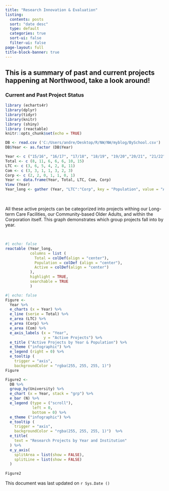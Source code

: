 ```yaml
---
title: "Research Innovation & Evaluation"
listing:
  contents: posts
  sort: "date desc"
  type: default
  categories: true
  sort-ui: false
  filter-ui: false
page-layout: full
title-block-banner: true
---
```


## This is a summary of past and current projects happening at Northwood, take a look around!

### Current and Past Project Status 

```r

library (echarts4r)
library(dplyr)
library(tidyr)
library(knitr)
library (shiny)
library (reactable)
knitr::opts_chunk$set(echo = TRUE)

DB <- read.csv ('C:/Users/andre/Desktop/R/NW/NW/myblog/BySchool.csv')
DB$Year <- as.factor (DB$Year)

Year <- c ("15/16", "16/17", "17/18", "18/19", "19/20","20/21", "21/22")
Total <- c (8, 11, 6, 6, 6, 10, 15)
LTC <- c (3, 6, 5, 4, 2, 8, 11)
Com <- c (3, 3, 1, 1, 3, 2, 3)
Corp <- c (2, 2, 0, 1, 1, 0, 1)
Year <- data.frame(Year, Total, LTC, Com, Corp) 
View (Year)
Year_long <- gather (Year, "LTC":"Corp", key = "Population", value = "Active")
```
<br> 

All these active projects can be categorized into projects withing our Long-term Care Facilities, our Community-based Older Adults, and within the Corporation itself. This graph demonstrates which group projects fall into by year. 

<br> 

```r
#| echo: false
reactable (Year_long, 
           columns = list (
             Total = colDef(align = "center"), 
             Population = colDef (align = "center"), 
             Active = colDef(align = "center")
           ), 
           highlight = TRUE, 
           searchable = TRUE
           )
```

```r
#| echo: false
Figure <- 
  Year %>%  
  e_charts (x = Year) %>% 
  e_line (serie = Total) %>% 
  e_area (LTC) %>% 
  e_area (Corp) %>% 
  e_area (Com) %>% 
  e_axis_labels (x = "Year", 
                 y = "Active Projects") %>% 
  e_title ("Active Projects by Year & Population") %>% 
  e_theme ("infographic") %>% 
  e_legend (right = 0) %>% 
  e_tooltip (
    trigger = "axis", 
    backgroundColor = "rgba(255, 255, 255, 1)") 
Figure
```

```r
Figure2 <- 
  DB %>% 
  group_by(University) %>% 
  e_chart (x = Year, stack = "grp") %>% 
  e_bar (N) %>% 
  e_legend (type = ("scroll"), 
            left = 0, 
            bottom = 0) %>% 
  e_theme ("infographic") %>% 
  e_tooltip (
    trigger = "axis", 
    backgroundColor = "rgba(255, 255, 255, 1)")  %>% 
  e_title(
    text = "Research Projects by Year and Institution"
  ) %>% 
  e_y_axis(
    splitArea = list(show = FALSE),
    splitLine = list(show = FALSE)
  )
  
Figure2
```
  

This document was last updated on `r Sys.Date ()`




















